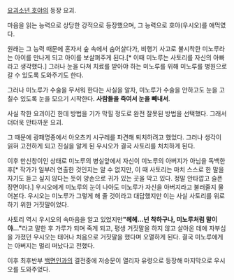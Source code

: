 [[요괴소년 호야]]의 등장 요괴. 

마음을 읽는 능력으로 상당한 강적으로 등장했으며, 그 능력으로 호야(우시오)를 애먹였다.

원래는 그 능력 때문에 혼자서 숲 속에서 숨어살다가, 비행기 사고로 불시착한 미노루라는 아이를 만나게 되고 아이를 보살펴주게 된다.[* 이때 미노루는 사토리를 자신의 아빠라고 생각했다.] 그러나 눈을 다쳐 치료를 받아야 하는 미노루를 위해 미노루를 병원으로 갈 수 있도록 도와주기도 한다.

그러나 미노루가 수술을 무서워 한다는 사실을 알자, 미노루가 수술을 안하고도 눈을 고칠수 있도록 눈을 모으기 시작한다. '''사람들을 죽여서 눈을 빼내서'''.

사실 착한 요괴이긴 한데 방법을 기가 막힐 정도로 완전 잘못된 방법을 선택했다. 그래서 더더욱 안타까운 요괴.

그 때문에 광패명종에서 아오츠키 시구레를 파견해 퇴치하려고 했었다. 그러나 생각이 읽혀 고전하게 되고 진실을 알게 된 우시오가 결국 사토리를 처치하게 된다.

이후 만신창이인 상태로 미노루의 병실앞에서 자신이 미노루의 아버지가 아님을 독백한 후[* 작가가 일부러 연출한 것인지는 알 수 없지만, 이 때 사토리는 마치 스스로 한 말을 자기도 듣고 싶지 않다는 듯이 양손으로 귀가 있는 곳을 막고 있다. 정말 안타깝고 슬픈 장면이다.] 우시오에게 미노루의 눈이 나아도 미노루가 자신을 아버지라고 불러줄지 물어본다. 우시오는 미노루가 그렇게 해 줄 것이라고 대답했지만 이는 사실 사토리를 위로하기 위한 거짓말이었다.

사토리 역시 우시오의 속마음을 알고 있었지만'''"헤헤...넌 착하구나, 미노루처럼 말이야..."'''라고 말한 후 가루가 되며 죽게 되고, 평생 거짓말을 하지 않고 살아온 데에 자부심을 가졌던 우시오는 태어나 처음으로 거짓말을 했다며 오열하게 된다. 결국 미노루에게는 아버지는 멀리 떠났다고 전했다.
 
이후 최후반부 [[백면인]]과의 결전중에 저승문이 열리자 유령으로 등장해 마지막으로 우시오를 도와주었다.
